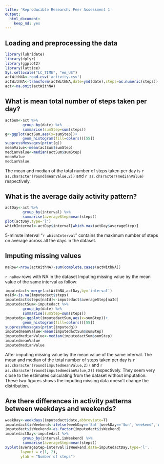 ```yaml
---
title: 'Reproducible Research: Peer Assessment 1'
output:
  html_document:
    keep_md: yes
---
```



## Loading and preprocessing the data

```r
library(lubridate)
library(dplyr)
library(ggplot2)
library(lattice)
Sys.setlocale("LC_TIME", "en_US")
actWithNA<-read.csv('activity.csv')
actWithNA<-transform(actWithNA,date=ymd(date),steps=as.numeric(steps))
act<-na.omit(actWithNA)
```

## What is mean total number of steps taken per day?
```r
actSum<-act %>%
        group_by(date) %>%
        summarise(sumStep=sum(steps))
g<-ggplot(actSum,aes(x=sumStep))+
        geom_histogram(fill=colors()[55])
suppressMessages(print(g))
meanValue<-mean(actSum$sumStep)
medianValue<-median(actSum$sumStep)
meanValue
medianValue
```
The mean and median of the total number of steps taken per day is `r as.character(round(meanValue,2))` and `r as.character(medianValue)` respectively. 

## What is the average daily activity pattern?


```r
actDay<-act %>%
        group_by(interval) %>%
        summarise(averageStep=mean(steps))
plot(actDay,type='l')
whichInterval<-actDay$interval[which.max(actDay$averageStep)]
```
5-minute interval "`r whichInterval`"  contains the maximum number of steps on average across all the days in the dataset. 

## Imputing missing values

```r
 
naRow<-nrow(actWithNA)-sum(complete.cases(actWithNA))
```
`r naRow` rows with NA in the dataset
Imputing missing value by the mean value of the same interval as follow:
```r
imputedact<-merge(actWithNA,actDay,by='interval')
naId<-is.na(imputedact$steps)
imputedact$steps[naId]<-imputedact$averageStep[naId]
imputedactSum<-imputedact %>%
        group_by(date) %>%
        summarise(sumStep=sum(steps))
imputedg<-ggplot(imputedactSum,aes(x=sumStep))+
        geom_histogram(fill=colors()[55])
suppressMessages(print(imputedg))
imputedmeanValue<-mean(imputedactSum$sumStep)
imputedmedianValue<-median(imputedactSum$sumStep)
imputedmeanValue
imputedmedianValue
```
 
After imputing missing value by the mean value of the same interval. The mean and median of the total number of steps taken per day is `r as.character(round(imputedmeanValue,2))` and `r as.character(round(imputedmedianValue,2))` respectively. They seem very close to the estimates calculating from the dataset without imputation. These two figures shows the imputing missing data doesn't change the distribution.

## Are there differences in activity patterns between weekdays and weekends?
```r
weekDay<-weekdays(imputedact$date,abbreviate=T)
imputedact$isWeekend<-ifelse(weekDay=='Sat'|weekDay=='Sun','weekend','weekday')
imputedact$isWeekend<-as.factor(imputedact$isWeekend)
imputedactDay<-imputedact %>%
        group_by(interval,isWeekend) %>%
        summarise(averageStep=mean(steps))
xyplot(averageStep~interval|isWeekend,data=imputedactDay,type='l',
       layout = c(1, 2),
       ylab = "Number of steps")
```

